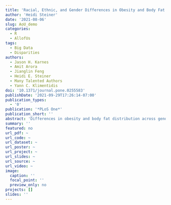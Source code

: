 ```yaml
---
title: 'Racial, Ethnic, and Gender Differences in Obesity and Body Fat Distribution: An All of Us Research Program Demonstration Project'
author: 'Heidi Steiner'
date: '2021-08-06'
slug: AoU_demo
categories:
  - R
  - AllofUs
tags: 
  - Big Data
  - Disparities
authors: 
  - Jason H. Karnes 
  - Amit Arora
  - Jianglin Feng
  - Heidi E. Steiner
  - Many Talented Authors
  - Yann C. Klimentidis
doi: '10.1371/journal.pone.0255583'
publishDate: '2021-09-29T17:26:14-07:00'
publication_types:
  - '0'
publication: '*PLoS One*'
publication_short: ''
abstract: 'Differences in obesity and body fat distribution across gender and race/ethnicity have been extensively described. We sought to replicate these differences and evaluate newly emerging data from the All of Us Research Program (AoU). We compared body mass index (BMI), waist circumference, and waist-to-hip ratio from the baseline physical examination, and alanine aminotransferase (ALT) from the electronic health record in up to 88,195 Non-Hispanic White (NHW), 40,770 Non-Hispanic Black (NHB), 35,640 Hispanic, and 5,648 Asian participants. We compared AoU sociodemographic variable distribution to National Health and Nutrition Examination Survey (NHANES) data and applied the pseudo-weighting method for adjusting selection biases of AoU recruitment. Our findings replicate previous observations with respect to gender differences in BMI. In particular, we replicate the large gender disparity in obesity rates among NHB participants, in which obesity and mean BMI are much higher in NHB women than NHB men (33.34 kg/m2 versus 28.40 kg/m2 respectively; p<2.22x10-308). The overall age-adjusted obesity prevalence in AoU participants is similar overall but lower than the prevalence found in NHANES for NHW participants. ALT was higher in men than women, and lower among NHB participants compared to other racial/ethnic groups, consistent with previous findings. Our data suggest consistency of AoU with national averages related to obesity and suggest this resource is likely to be a major source of scientific inquiry and discovery in diverse populations.'
summary: ''
featured: no
url_pdf: ~
url_code: ~
url_dataset: ~
url_poster: ~
url_project: ~
url_slides: ~
url_source: ~
url_video: ~
image:
  caption: ''
  focal_point: ''
  preview_only: no
projects: []
slides: ''
---
```

